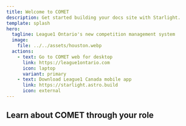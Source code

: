 ```yaml
---
title: Welcome to COMET
description: Get started building your docs site with Starlight.
template: splash
hero:
  tagline: League1 Ontario's new competition management system
  image:
    file: ../../assets/houston.webp
  actions:
    - text: Go to COMET web for desktop
      link: https://league1ontario.com
      icon: laptop
      variant: primary
    - text: Download League1 Canada mobile app
      link: https://starlight.astro.build
      icon: external
---
```



## Learn about COMET through your role

<CardGrid>
  <LinkCard
    title='Team Official'
    description='Edit `src/content/docs/index.mdx` to see this page change.'
  />
  <LinkCard
    title='Referee'
    description='Edit `src/content/docs/index.mdx` to see this page change.'
  />
  <LinkCard
    title='Match Day Coordinator'
    description='Edit `src/content/docs/index.mdx` to see this page change.'
  />
</CardGrid>
